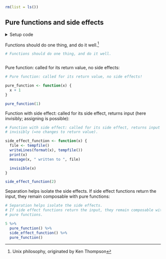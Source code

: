 ```r
rm(list = ls())
```


## Pure functions and side effects

<details><summary>Setup code</summary>
```r
### Pure functions and side effects

```
```r
library(tidyverse)
```
</details>

Functions should do one thing, and do it well.^[Unix philosophy, originated by Ken Thompson]

```r
# Functions should do one thing, and do it well.
```
```r

```

Pure function: called for its return value, no side effects:

```r
# Pure function: called for its return value, no side effects!
```
```r
pure_function <- function(x) {
  x + 1
}

pure_function(1)
```




Function with side effect: called for its side effect, returns input (here invisibly; assigning is possible):

```r
# Function with side effect: called for its side effect, returns input
# invisibly (=no changes to return value).
```
```r
side_effect_function <- function(x) {
  file <- tempfile()
  writeLines(format(x), tempfile())
  print(x)
  message(x, " written to ", file)

  invisible(x)
}

side_effect_function(2)
```


Separation helps isolate the side effects.
If side effect functions return the input, they remain composable with pure functions:



```r
# Separation helps isolate the side effects.
# If side effect functions return the input, they remain composable with
# pure functions.
```
```r
5 %>%
  pure_function() %>%
  side_effect_function() %>%
  pure_function()
```
